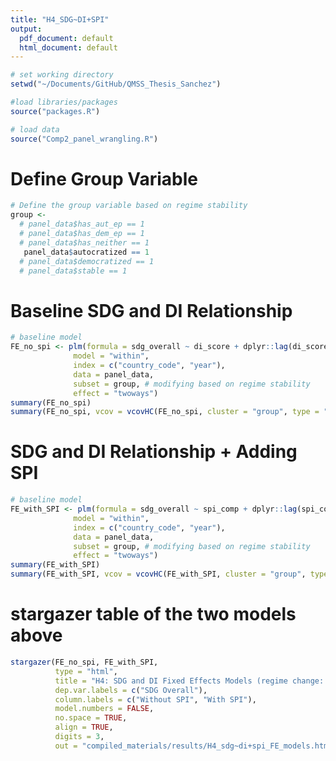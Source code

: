 ```yaml
---
title: "H4_SDG~DI+SPI"
output:
  pdf_document: default
  html_document: default
---
```


```r
# set working directory
setwd("~/Documents/GitHub/QMSS_Thesis_Sanchez")

#load libraries/packages
source("packages.R")

# load data
source("Comp2_panel_wrangling.R")
```

# Define Group Variable
```r
# Define the group variable based on regime stability
group <- 
  # panel_data$has_aut_ep == 1
  # panel_data$has_dem_ep == 1 
  # panel_data$has_neither == 1
   panel_data$autocratized == 1 
  # panel_data$democratized == 1 
  # panel_data$stable == 1
```

# Baseline SDG and DI Relationship
```r
# baseline model
FE_no_spi <- plm(formula = sdg_overall ~ di_score + dplyr::lag(di_score, 1) + dplyr::lag(di_score, 2) + log_gdppc + income_level_recoded,
              model = "within", 
              index = c("country_code", "year"),
              data = panel_data, 
              subset = group, # modifying based on regime stability
              effect = "twoways")
summary(FE_no_spi)
summary(FE_no_spi, vcov = vcovHC(FE_no_spi, cluster = "group", type = "HC1"))
```

# SDG and DI Relationship + Adding SPI
```r
# baseline model
FE_with_SPI <- plm(formula = sdg_overall ~ spi_comp + dplyr::lag(spi_comp, 1) + dplyr::lag(spi_comp, 2) + di_score + dplyr::lag(di_score, 1) + dplyr::lag(di_score, 2) + log_gdppc + income_level_recoded,
              model = "within", 
              index = c("country_code", "year"),
              data = panel_data, 
              subset = group, # modifying based on regime stability
              effect = "twoways")
summary(FE_with_SPI)
summary(FE_with_SPI, vcov = vcovHC(FE_with_SPI, cluster = "group", type = "HC1"))
```

# stargazer table of the two models above
```r
stargazer(FE_no_spi, FE_with_SPI,
          type = "html",
          title = "H4: SDG and DI Fixed Effects Models (regime change: autocracized) (with and without SPI)",
          dep.var.labels = c("SDG Overall"),
          column.labels = c("Without SPI", "With SPI"),
          model.numbers = FALSE,
          no.space = TRUE,
          align = TRUE,
          digits = 3,
          out = "compiled_materials/results/H4_sdg~di+spi_FE_models.html")
```

